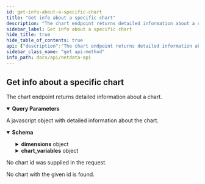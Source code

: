 ```yaml
---
id: get-info-about-a-specific-chart
title: "Get info about a specific chart"
description: "The chart endpoint returns detailed information about a chart."
sidebar_label: Get info about a specific chart
hide_title: true
hide_table_of_contents: true
api: {"description":"The chart endpoint returns detailed information about a chart.","parameters":[{"name":"chart","in":"query","description":"The id of the chart as returned by the /charts call.","required":true,"schema":{"type":"string","format":"as returned by /charts","default":"system.cpu"}}],"responses":{"200":{"description":"A javascript object with detailed information about the chart.","content":{"application/json":{"schema":{"type":"object","properties":{"id":{"type":"string","description":"The unique id of the chart."},"name":{"type":"string","description":"The name of the chart."},"type":{"type":"string","description":"The type of the chart. Types are not handled by netdata. You can use this field for anything you like."},"family":{"type":"string","description":"The family of the chart. Families are not handled by netdata. You can use this field for anything you like."},"title":{"type":"string","description":"The title of the chart."},"priority":{"type":"number","description":"The relative priority of the chart. Netdata does not care about priorities. This is just an indication of importance for the chart viewers to sort charts of higher priority (lower number) closer to the top. Priority sorting should only be used among charts of the same type or family."},"enabled":{"type":"boolean","description":"True when the chart is enabled. Disabled charts do not currently collect values, but they may have historical values available."},"units":{"type":"string","description":"The unit of measurement for the values of all dimensions of the chart."},"data_url":{"type":"string","description":"The absolute path to get data values for this chart. You are expected to use this path as the base when constructing the URL to fetch data values for this chart."},"chart_type":{"type":"string","description":"The chart type.","enum":["line","area","stacked"]},"duration":{"type":"number","description":"The duration, in seconds, of the round robin database maintained by netdata."},"first_entry":{"type":"number","description":"The UNIX timestamp of the first entry (the oldest) in the round robin database."},"last_entry":{"type":"number","description":"The UNIX timestamp of the latest entry in the round robin database."},"update_every":{"type":"number","description":"The update frequency of this chart, in seconds. One value every this amount of time is kept in the round robin database."},"dimensions":{"type":"object","description":"An object containing all the chart dimensions available for the chart. This is used as an indexed array. For each pair in the dictionary: the key is the id of the dimension and the value is a dictionary containing the name.","additionalProperties":{"type":"object","properties":{"name":{"type":"string","description":"The name of the dimension"}}}},"chart_variables":{"type":"object","additionalProperties":{"type":"object","properties":{"varname1":{"type":"number","format":"float"},"varname2":{"type":"number","format":"float"}}}},"green":{"type":"number","nullable":true,"description":"Chart health green threshold."},"red":{"type":"number","nullable":true,"description":"Chart health red threshold."}}}}}},"400":{"description":"No chart id was supplied in the request."},"404":{"description":"No chart with the given id is found."}},"method":"get","path":"/chart","servers":[{"url":"https://registry.my-netdata.io/api/v1"},{"url":"http://registry.my-netdata.io/api/v1"}],"info":{"title":"Netdata API","description":"Real-time performance and health monitoring.","version":"1.33.1"},"postman":{"name":"Get info about a specific chart","description":{"content":"The chart endpoint returns detailed information about a chart.","type":"text/plain"},"url":{"path":["chart"],"host":["{{baseUrl}}"],"query":[{"disabled":false,"description":{"content":"(Required) The id of the chart as returned by the /charts call.","type":"text/plain"},"key":"chart","value":""}],"variable":[]},"header":[{"key":"Accept","value":"application/json"}],"method":"GET"}}
sidebar_class_name: "get api-method"
info_path: docs/api/netdata-api
---
```



## Get info about a specific chart



The chart endpoint returns detailed information about a chart.

<details style={{"marginBottom":"1rem"}} data-collapsed={false} open={true}><summary style={{}}><strong>Query Parameters</strong></summary><div><ul><ParamsItem className={"paramsItem"} param={{"name":"chart","in":"query","description":"The id of the chart as returned by the /charts call.","required":true,"schema":{"type":"string","format":"as returned by /charts","default":"system.cpu"}}}></ParamsItem></ul></div></details><div><ApiTabs><TabItem label={"200"} value={"200"}><div>

A javascript object with detailed information about the chart.

</div><div><MimeTabs groupId={"mime-type"}><TabItem label={"application/json"} value={"application/json"}><SchemaTabs groupId={"schema-tabs"}><TabItem label={"Schema"} value={"Schema"}><details style={{}} data-collapsed={false} open={true}><summary style={{"textAlign":"left"}}><strong>Schema</strong></summary><div style={{"textAlign":"left","marginLeft":"1rem"}}></div><ul style={{"marginLeft":"1rem"}}><SchemaItem collapsible={false} name={"id"} required={false} schemaDescription={"The unique id of the chart."} schemaName={"string"} qualifierMessage={undefined} defaultValue={undefined}></SchemaItem><SchemaItem collapsible={false} name={"name"} required={false} schemaDescription={"The name of the chart."} schemaName={"string"} qualifierMessage={undefined} defaultValue={undefined}></SchemaItem><SchemaItem collapsible={false} name={"type"} required={false} schemaDescription={"The type of the chart. Types are not handled by netdata. You can use this field for anything you like."} schemaName={"string"} qualifierMessage={undefined} defaultValue={undefined}></SchemaItem><SchemaItem collapsible={false} name={"family"} required={false} schemaDescription={"The family of the chart. Families are not handled by netdata. You can use this field for anything you like."} schemaName={"string"} qualifierMessage={undefined} defaultValue={undefined}></SchemaItem><SchemaItem collapsible={false} name={"title"} required={false} schemaDescription={"The title of the chart."} schemaName={"string"} qualifierMessage={undefined} defaultValue={undefined}></SchemaItem><SchemaItem collapsible={false} name={"priority"} required={false} schemaDescription={"The relative priority of the chart. Netdata does not care about priorities. This is just an indication of importance for the chart viewers to sort charts of higher priority (lower number) closer to the top. Priority sorting should only be used among charts of the same type or family."} schemaName={"number"} qualifierMessage={undefined} defaultValue={undefined}></SchemaItem><SchemaItem collapsible={false} name={"enabled"} required={false} schemaDescription={"True when the chart is enabled. Disabled charts do not currently collect values, but they may have historical values available."} schemaName={"boolean"} qualifierMessage={undefined} defaultValue={undefined}></SchemaItem><SchemaItem collapsible={false} name={"units"} required={false} schemaDescription={"The unit of measurement for the values of all dimensions of the chart."} schemaName={"string"} qualifierMessage={undefined} defaultValue={undefined}></SchemaItem><SchemaItem collapsible={false} name={"data_url"} required={false} schemaDescription={"The absolute path to get data values for this chart. You are expected to use this path as the base when constructing the URL to fetch data values for this chart."} schemaName={"string"} qualifierMessage={undefined} defaultValue={undefined}></SchemaItem><SchemaItem collapsible={false} name={"chart_type"} required={false} schemaDescription={"The chart type."} schemaName={"string"} qualifierMessage={"**Possible values:** [`line`, `area`, `stacked`]"} defaultValue={undefined}></SchemaItem><SchemaItem collapsible={false} name={"duration"} required={false} schemaDescription={"The duration, in seconds, of the round robin database maintained by netdata."} schemaName={"number"} qualifierMessage={undefined} defaultValue={undefined}></SchemaItem><SchemaItem collapsible={false} name={"first_entry"} required={false} schemaDescription={"The UNIX timestamp of the first entry (the oldest) in the round robin database."} schemaName={"number"} qualifierMessage={undefined} defaultValue={undefined}></SchemaItem><SchemaItem collapsible={false} name={"last_entry"} required={false} schemaDescription={"The UNIX timestamp of the latest entry in the round robin database."} schemaName={"number"} qualifierMessage={undefined} defaultValue={undefined}></SchemaItem><SchemaItem collapsible={false} name={"update_every"} required={false} schemaDescription={"The update frequency of this chart, in seconds. One value every this amount of time is kept in the round robin database."} schemaName={"number"} qualifierMessage={undefined} defaultValue={undefined}></SchemaItem><SchemaItem collapsible={true} className={"schemaItem"}><details style={{}}><summary style={{}}><strong>dimensions</strong><span style={{"opacity":"0.6"}}> object</span></summary><div style={{"marginLeft":"1rem"}}><div style={{"marginTop":".5rem","marginBottom":".5rem"}}>

An object containing all the chart dimensions available for the chart. This is used as an indexed array. For each pair in the dictionary: the key is the id of the dimension and the value is a dictionary containing the name.

</div><li><div><code>property name*</code><span style={{"opacity":"0.6"}}> object</span></div></li></div></details></SchemaItem><SchemaItem collapsible={true} className={"schemaItem"}><details style={{}}><summary style={{}}><strong>chart_variables</strong><span style={{"opacity":"0.6"}}> object</span></summary><div style={{"marginLeft":"1rem"}}><li><div><code>property name*</code><span style={{"opacity":"0.6"}}> object</span></div></li></div></details></SchemaItem><SchemaItem collapsible={false} name={"green"} required={false} schemaDescription={"Chart health green threshold."} schemaName={"number"} qualifierMessage={undefined} defaultValue={undefined}></SchemaItem><SchemaItem collapsible={false} name={"red"} required={false} schemaDescription={"Chart health red threshold."} schemaName={"number"} qualifierMessage={undefined} defaultValue={undefined}></SchemaItem></ul></details></TabItem><TabItem label={"Example (from schema)"} value={"Example (from schema)"}><ResponseSamples responseExample={"{\n  \"id\": \"string\",\n  \"name\": \"string\",\n  \"type\": \"string\",\n  \"family\": \"string\",\n  \"title\": \"string\",\n  \"priority\": 0,\n  \"enabled\": true,\n  \"units\": \"string\",\n  \"data_url\": \"string\",\n  \"chart_type\": \"line\",\n  \"duration\": 0,\n  \"first_entry\": 0,\n  \"last_entry\": 0,\n  \"update_every\": 0,\n  \"dimensions\": {},\n  \"chart_variables\": {},\n  \"green\": 0,\n  \"red\": 0\n}"} language={"json"}></ResponseSamples></TabItem></SchemaTabs></TabItem></MimeTabs></div></TabItem><TabItem label={"400"} value={"400"}><div>

No chart id was supplied in the request.

</div><div></div></TabItem><TabItem label={"404"} value={"404"}><div>

No chart with the given id is found.

</div><div></div></TabItem></ApiTabs></div>
      